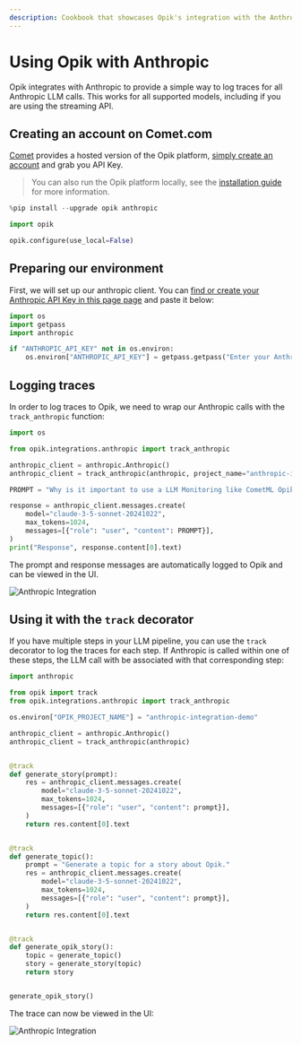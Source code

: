 ```yaml
---
description: Cookbook that showcases Opik's integration with the Anthropic Python SDK
---
```


# Using Opik with Anthropic

Opik integrates with Anthropic to provide a simple way to log traces for all Anthropic LLM calls. This works for all supported models, including if you are using the streaming API.


## Creating an account on Comet.com

[Comet](https://www.comet.com/site?from=llm&utm_source=opik&utm_medium=colab&utm_content=anthropic&utm_campaign=opik) provides a hosted version of the Opik platform, [simply create an account](https://www.comet.com/signup?from=llm&utm_source=opik&utm_medium=colab&utm_content=anthropic&utm_campaign=opik) and grab you API Key.

> You can also run the Opik platform locally, see the [installation guide](https://www.comet.com/docs/opik/self-host/overview/?from=llm&utm_source=opik&utm_medium=colab&utm_content=anthropic&utm_campaign=opik) for more information.


```python
%pip install --upgrade opik anthropic
```


```python
import opik

opik.configure(use_local=False)
```

## Preparing our environment

First, we will set up our anthropic client. You can [find or create your Anthropic API Key in this page page](https://console.anthropic.com/settings/keys) and paste it below:


```python
import os
import getpass
import anthropic

if "ANTHROPIC_API_KEY" not in os.environ:
    os.environ["ANTHROPIC_API_KEY"] = getpass.getpass("Enter your Anthropic API key: ")
```

## Logging traces

In order to log traces to Opik, we need to wrap our Anthropic calls with the `track_anthropic` function:


```python
import os

from opik.integrations.anthropic import track_anthropic

anthropic_client = anthropic.Anthropic()
anthropic_client = track_anthropic(anthropic, project_name="anthropic-integration-demo")
```


```python
PROMPT = "Why is it important to use a LLM Monitoring like CometML Opik tool that allows you to log traces and spans when working with Anthropic LLM Models?"

response = anthropic_client.messages.create(
    model="claude-3-5-sonnet-20241022",
    max_tokens=1024,
    messages=[{"role": "user", "content": PROMPT}],
)
print("Response", response.content[0].text)
```

The prompt and response messages are automatically logged to Opik and can be viewed in the UI.

![Anthropic Integration](https://raw.githubusercontent.com/comet-ml/opik/main/apps/opik-documentation/documentation/static/img/cookbook/anthropic_trace_cookbook.png)

## Using it with the `track` decorator

If you have multiple steps in your LLM pipeline, you can use the `track` decorator to log the traces for each step. If Anthropic is called within one of these steps, the LLM call with be associated with that corresponding step:


```python
import anthropic

from opik import track
from opik.integrations.anthropic import track_anthropic

os.environ["OPIK_PROJECT_NAME"] = "anthropic-integration-demo"

anthropic_client = anthropic.Anthropic()
anthropic_client = track_anthropic(anthropic)


@track
def generate_story(prompt):
    res = anthropic_client.messages.create(
        model="claude-3-5-sonnet-20241022",
        max_tokens=1024,
        messages=[{"role": "user", "content": prompt}],
    )
    return res.content[0].text


@track
def generate_topic():
    prompt = "Generate a topic for a story about Opik."
    res = anthropic_client.messages.create(
        model="claude-3-5-sonnet-20241022",
        max_tokens=1024,
        messages=[{"role": "user", "content": prompt}],
    )
    return res.content[0].text


@track
def generate_opik_story():
    topic = generate_topic()
    story = generate_story(topic)
    return story


generate_opik_story()
```

The trace can now be viewed in the UI:

![Anthropic Integration](https://raw.githubusercontent.com/comet-ml/opik/main/apps/opik-documentation/documentation/static/img/cookbook/anthropic_trace_decorator_cookbook.png)
